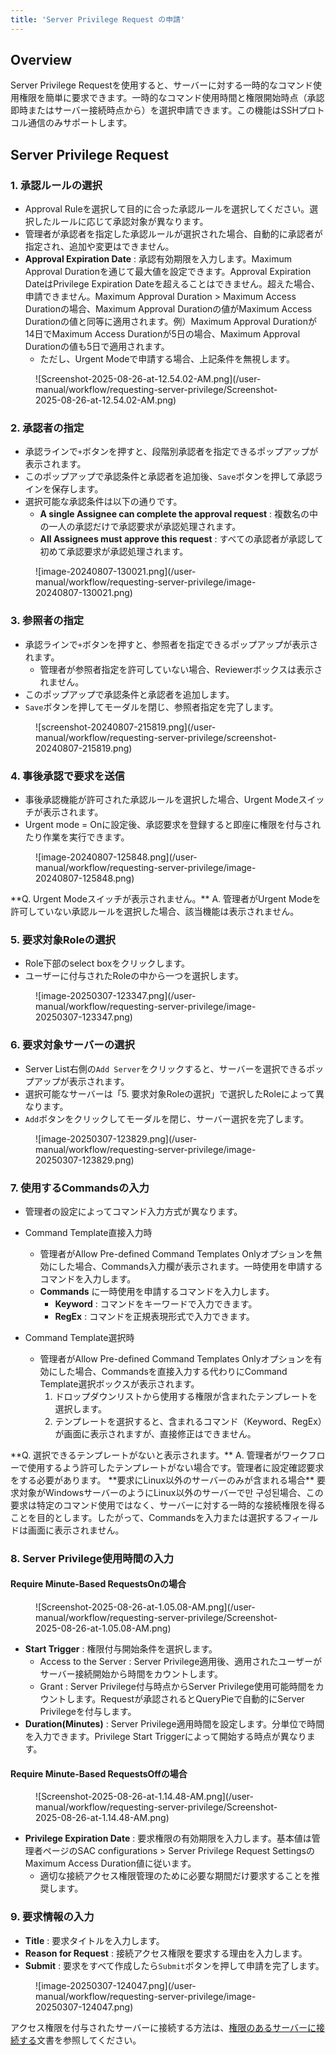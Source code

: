 ```yaml
---
title: 'Server Privilege Request の申請'
---
```



## Overview

Server Privilege Requestを使用すると、サーバーに対する一時的なコマンド使用権限を簡単に要求できます。一時的なコマンド使用時間と権限開始時点（承認即時またはサーバー接続時点から）を選択申請できます。この機能はSSHプロトコル通信のみサポートします。

## Server Privilege Request

### 1. 承認ルールの選択

* Approval Ruleを選択して目的に合った承認ルールを選択してください。選択したルールに応じて承認対象が異なります。
* 管理者が承認者を指定した承認ルールが選択された場合、自動的に承認者が指定され、追加や変更はできません。
*  **Approval Expiration Date** : 承認有効期限を入力します。Maximum Approval Durationを通じて最大値を設定できます。Approval Expiration DateはPrivilege Expiration Dateを超えることはできません。超えた場合、申請できません。Maximum Approval Duration &gt; Maximum Access Durationの場合、Maximum Approval Durationの値がMaximum Access Durationの値と同等に適用されます。例）Maximum Approval Durationが14日でMaximum Access Durationが5日の場合、Maximum Approval Durationの値も5日で適用されます。
    * ただし、Urgent Modeで申請する場合、上記条件を無視します。

<figure data-layout="center" data-align="center">
![Screenshot-2025-08-26-at-12.54.02-AM.png](/user-manual/workflow/requesting-server-privilege/Screenshot-2025-08-26-at-12.54.02-AM.png)
</figure>

### 2. 承認者の指定

* 承認ラインで`+`ボタンを押すと、段階別承認者を指定できるポップアップが表示されます。
* このポップアップで承認条件と承認者を追加後、`Save`ボタンを押して承認ラインを保存します。
* 選択可能な承認条件は以下の通りです。
    *  **A single Assignee can complete the approval request**  : 複数名の中の一人の承認だけで承認要求が承認処理されます。
    *  **All Assignees must approve this request**  : すべての承認者が承認して初めて承認要求が承認処理されます。

<figure data-layout="center" data-align="center">
![image-20240807-130021.png](/user-manual/workflow/requesting-server-privilege/image-20240807-130021.png)
</figure>

### 3. 参照者の指定

* 承認ラインで`+`ボタンを押すと、参照者を指定できるポップアップが表示されます。
    * 管理者が参照者指定を許可していない場合、Reviewerボックスは表示されません。
* このポップアップで承認条件と承認者を追加します。
* `Save`ボタンを押してモーダルを閉じ、参照者指定を完了します。

<figure data-layout="center" data-align="center">
![screenshot-20240807-215819.png](/user-manual/workflow/requesting-server-privilege/screenshot-20240807-215819.png)
</figure>

### 4. 事後承認で要求を送信

* 事後承認機能が許可された承認ルールを選択した場合、Urgent Modeスイッチが表示されます。
* Urgent mode = Onに設定後、承認要求を登録すると即座に権限を付与されたり作業を実行できます。

<figure data-layout="center" data-align="center">
![image-20240807-125848.png](/user-manual/workflow/requesting-server-privilege/image-20240807-125848.png)
</figure>

<Callout type="important">
**Q. Urgent Modeスイッチが表示されません。**
A. 管理者がUrgent Modeを許可していない承認ルールを選択した場合、該当機能は表示されません。
</Callout>


### 5. 要求対象Roleの選択

* Role下部のselect boxをクリックします。
* ユーザーに付与されたRoleの中から一つを選択します。

<figure data-layout="center" data-align="center">
![image-20250307-123347.png](/user-manual/workflow/requesting-server-privilege/image-20250307-123347.png)
</figure>

### 6. 要求対象サーバーの選択

* Server List右側の`Add Server`をクリックすると、サーバーを選択できるポップアップが表示されます。
* 選択可能なサーバーは「5. 要求対象Roleの選択」で選択したRoleによって異なります。
* `Add`ボタンをクリックしてモーダルを閉じ、サーバー選択を完了します。

<figure data-layout="center" data-align="center">
![image-20250307-123829.png](/user-manual/workflow/requesting-server-privilege/image-20250307-123829.png)
</figure>

### 7. 使用するCommandsの入力

* 管理者の設定によってコマンド入力方式が異なります。
* Command Template直接入力時
    * 管理者がAllow Pre-defined Command Templates Onlyオプションを無効にした場合、Commands入力欄が表示されます。一時使用を申請するコマンドを入力します。
    *  **Commands** に一時使用を申請するコマンドを入力します。
        *  **Keyword**  : コマンドをキーワードで入力できます。
        *  **RegEx**  : コマンドを正規表現形式で入力できます。<br/>

* Command Template選択時
    * 管理者がAllow Pre-defined Command Templates Onlyオプションを有効にした場合、Commandsを直接入力する代わりにCommand Template選択ボックスが表示されます。
        1. ドロップダウンリストから使用する権限が含まれたテンプレートを選択します。
        2. テンプレートを選択すると、含まれるコマンド（Keyword、RegEx）が画面に表示されますが、直接修正はできません。<br/>

<Callout type="info">
**Q. 選択できるテンプレートがないと表示されます。**
A. 管理者がワークフローで使用するよう許可したテンプレートがない場合です。管理者に設定確認要求をする必要があります。
</Callout>

<Callout type="info">
**要求にLinux以外のサーバーのみが含まれる場合**
要求対象がWindowsサーバーのようにLinux以外のサーバーで만 구성된場合、この要求は特定のコマンド使用ではなく、サーバーに対する一時的な接続権限を得ることを目的とします。したがって、Commandsを入力または選択するフィールドは画面に表示されません。
</Callout>

### 8. Server Privilege使用時間の入力

#### Require Minute-Based RequestsOnの場合

<figure data-layout="center" data-align="center">
![Screenshot-2025-08-26-at-1.05.08-AM.png](/user-manual/workflow/requesting-server-privilege/Screenshot-2025-08-26-at-1.05.08-AM.png)
</figure>

*  **Start Trigger**  : 権限付与開始条件を選択します。
    * Access to the Server : Server Privilege適用後、適用されたユーザーがサーバー接続開始から時間をカウントします。
    * Grant : Server Privilege付与時点からServer Privilege使用可能時間をカウントします。Requestが承認されるとQueryPieで自動的にServer Privilegeを付与します。
*  **Duration(Minutes)** : Server Privilege適用時間を設定します。分単位で時間を入力できます。Privilege Start Triggerによって開始する時点が異なります。

#### Require Minute-Based RequestsOffの場合

<figure data-layout="center" data-align="center">
![Screenshot-2025-08-26-at-1.14.48-AM.png](/user-manual/workflow/requesting-server-privilege/Screenshot-2025-08-26-at-1.14.48-AM.png)
</figure>

*  **Privilege Expiration Date**  : 要求権限の有効期限を入力します。基本値は管理者ページのSAC configurations &gt; Server Privilege Request SettingsのMaximum Access Duration値に従います。
    * 適切な接続アクセス権限管理のために必要な期間だけ要求することを推奨します。

### 9. 要求情報の入力

*  **Title**  : 要求タイトルを入力します。
*  **Reason for Request**  : 接続アクセス権限を要求する理由を入力します。
*  **Submit**  : 要求をすべて作成したら`Submit`ボタンを押して申請を完了します。

<figure data-layout="center" data-align="center">
![image-20250307-124047.png](/user-manual/workflow/requesting-server-privilege/image-20250307-124047.png)
</figure>


アクセス権限を付与されたサーバーに接続する方法は、[権限のあるサーバーに接続する](../server-access-control/connecting-to-authorized-servers)文書を参照してください。
